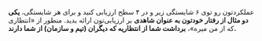 عملکردتون رو توی ۶ شایستگی زیر و در ۴ سطح ارزیابی کنید و برای هر شایستگی، **یکی دو مثال از رفتار خودتون به عنوان شاهدی** بر ارزیابی‌تون ارائه بدید. منظور از «انتظاری که از من میره»، **برداشت شما از انتظاریه که دیگران (تیم و سازمان) از شما دارند.**
